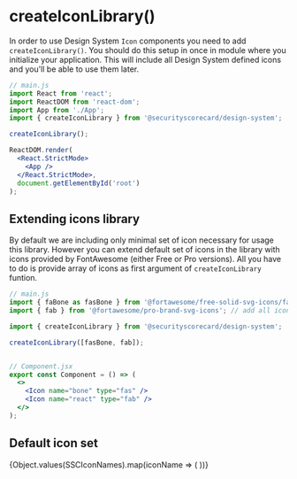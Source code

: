 <!--
  title: theme/createIconLibrary
-->




<Meta title="Theme/createIconLibrary()" />

# createIconLibrary()

In order to use Design System `Icon` components you need to add `createIconLibrary()`. You should
do this setup in once in module where you initialize your application. This will include all Design
System defined icons and you'll be able to use them later.

```jsx
// main.js
import React from 'react';
import ReactDOM from 'react-dom';
import App from './App';
import { createIconLibrary } from '@securityscorecard/design-system';

createIconLibrary();

ReactDOM.render(
  <React.StrictMode>
    <App />
  </React.StrictMode>,
  document.getElementById('root')
);

```

## Extending icons library
By default we are including only minimal set of icon necessary for usage this library. However
you can extend default set of icons in the library with icons provided by FontAwesome (either
Free or Pro versions). All you have to do is provide array of icons as first argument of
`createIconLibrary` funtion.

```jsx
// main.js
import { faBone as fasBone } from '@fortawesome/free-solid-svg-icons/faAcorn';
import { fab } from '@fortawesome/pro-brand-svg-icons'; // add all icons from Brands set

import { createIconLibrary } from '@securityscorecard/design-system';

createIconLibrary([fasBone, fab]);


// Component.jsx
export const Component = () => (
  <>
    <Icon name="bone" type="fas" />
    <Icon name="react" type="fab" />
  </>
);
```

## Default icon set
<IconGallery>
  {Object.values(SSCIconNames).map(iconName => (
    <IconItem name={iconName} key={iconName}>
      <Icon name={iconName} type={IconTypes.ssc} />
    </IconItem>
  ))}
</IconGallery>